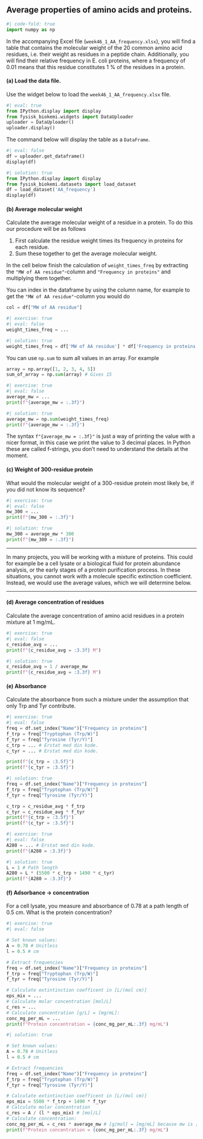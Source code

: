 ## Average properties of amino acids and proteins. 

```python
#| code-fold: true
import numpy as np
```

In the accompanying Excel file (`week46_1_AA_frequency.xlsx`), you will find a table that contains the molecular weight of the 20 common amino acid residues, i.e. their weight as residues in a peptide chain. Additionally, you will find their relative frequency in E. coli proteins, where a frequency of 0.01 means that this residue constitutes 1 % of the residues in a protein. 

#### (a) Load the data file.

Use the widget below to load the `week46_1_AA_frequency.xlsx` file.

```python
#| eval: true
from IPython.display import display 
from fysisk_biokemi.widgets import DataUploader
uploader = DataUploader()
uploader.display()
```

The command below will display the table as a `DataFrame`.

```python
#| eval: false
df = uploader.get_dataframe()
display(df)
```

```python
#| solution: true
from IPython.display import display 
from fysisk_biokemi.datasets import load_dataset
df = load_dataset('AA_frequency')
display(df)
```

#### (b)	Average molecular weight 

Calculate the average molecular weight of a residue in a protein. To do this our procedure 
will be as follows

1. First calculate the residue weight times its frequency in proteins for each residue.
2. Sum these together to get the average molecular weight.

In the cell below finish the calculation of `weight_times_freq` by extracting the `"MW of AA residue"`-column 
and `"Frequency in proteins"` and multiplying them together. 

::: {.callout-tip}

You can index in the dataframe by using the column name, for example to get the `"MW of AA residue"`-column you would do 

```python
col = df["MW of AA residue"]
```

:::

```python
#| exercise: true
#| eval: false
weight_times_freq = ...
```

```python
#| solution: true
weight_times_freq = df['MW of AA residue'] * df['Frequency in proteins']
```

::: {.callout-tip}

You can use `np.sum` to sum all values in an array. For example

```python
array = np.array([1, 2, 3, 4, 5])
sum_of_array = np.sum(array) # Gives 15 
```

::: 

```python
#| exercise: true
#| eval: false
average_mw = ...
print(f"{average_mw = :.3f}")
```

```python
#| solution: true
average_mw = np.sum(weight_times_freq)
print(f"{average_mw = :.3f}")
```

::: {.callout-note}

The syntax `f"{average_mw = :.3f}"` is just a way of printing the value with a nicer format, 
in this case we print the value to 3 decimal places. 
In Python these are called f-strings, you don't need to understand the details at the moment. 

::: 

#### (c)	Weight of 300-residue protein 

What would the molecular weight of a 300-residue protein most likely be, if you did not know its sequence?

```python
#| exercise: true
#| eval: false
mw_300 = ...
print(f"{mw_300 = :.3f}")
```

```python
#| solution: true
mw_300 = average_mw * 300
print(f"{mw_300 = :.3f}")
```


--- 

In many projects, you will be working with a mixture of proteins. This could for example be a cell lysate or a biological fluid for protein abundance analysis, or the early stages of a protein purification process. In these situations, you cannot work with a molecule specific extinction coefficient. Instead, we would use the average values, which we will determine below.

---

#### (d)	Average concentration of residues 

Calculate the average concentration of amino acid residues in a protein mixture at 1 mg/mL.

```python
#| exercise: true
#| eval: false
c_residue_avg = ...
print(f"{c_residue_avg = :3.3f} M")
```

```python
#| solution: true
c_residue_avg = 1 / average_mw
print(f"{c_residue_avg = :3.3f} M")
```

#### (e)	Absorbance 

Calculate the absorbance from such a mixture under the assumption that only Trp and Tyr contribute.

```python
#| exercise: true
#| eval: false
freq = df.set_index("Name")["Frequency in proteins"]
f_trp = freq["Tryptophan (Trp/W)"]
f_tyr = freq["Tyrosine (Tyr/Y)"]
c_trp = ... # Erstat med din kode.
c_tyr = ... # Erstat med din kode.

print(f"{c_trp = :3.5f}")
print(f"{c_tyr = :3.5f}")
```

```python
#| solution: true
freq = df.set_index("Name")["Frequency in proteins"]
f_trp = freq["Tryptophan (Trp/W)"]
f_tyr = freq["Tyrosine (Tyr/Y)"]

c_trp = c_residue_avg * f_trp
c_tyr = c_residue_avg * f_tyr
print(f"{c_trp = :3.5f}")
print(f"{c_tyr = :3.5f}")
```
```python
#| exercise: true
#| eval: false
A280 = ... # Erstat med din kode.
print(f"{A280 = :3.3f}")
```

```python
#| solution: true
L = 1 # Path length
A280 = L * (5500 * c_trp + 1490 * c_tyr)
print(f"{A280 = :3.3f}")
```

#### (f)	Adsorbance $\rightarrow$ concentration 

For a cell lysate, you measure and absorbance of 0.78 at a path length of 0.5 cm. What is the protein concentration?

```python
#| exercise: true
#| eval: false

# Set known values:
A = 0.78 # Unitless
l = 0.5 # cm

# Extract frequencies
freq = df.set_index("Name")["Frequency in proteins"]
f_trp = freq["Tryptophan (Trp/W)"]
f_tyr = freq["Tyrosine (Tyr/Y)"]

# Calculate extintinction coefficent in [L/(mol cm)]
eps_mix = ...
# Calculate molar concentration [mol/L]
c_res = ...
# Calculate concentration [g/L] = [mg/mL]:
conc_mg_per_mL = ...
print(f"Protein concentration = {conc_mg_per_mL:.3f} mg/mL")
```

```python
#| solution: true

# Set known values:
A = 0.78 # Unitless
l = 0.5 # cm

# Extract frequencies
freq = df.set_index("Name")["Frequency in proteins"]
f_trp = freq["Tryptophan (Trp/W)"]
f_tyr = freq["Tyrosine (Tyr/Y)"]

# Calculate extintinction coefficent in [L/(mol cm)]
eps_mix = 5500 * f_trp + 1490 * f_tyr
# Calculate molar concentration
c_res = A / (l * eps_mix) # [mol/L]
# Calculate concentration:
conc_mg_per_mL = c_res * average_mw # [g/mol] = [mg/mL] because mw is [g/mol]
print(f"Protein concentration = {conc_mg_per_mL:.3f} mg/mL")
```